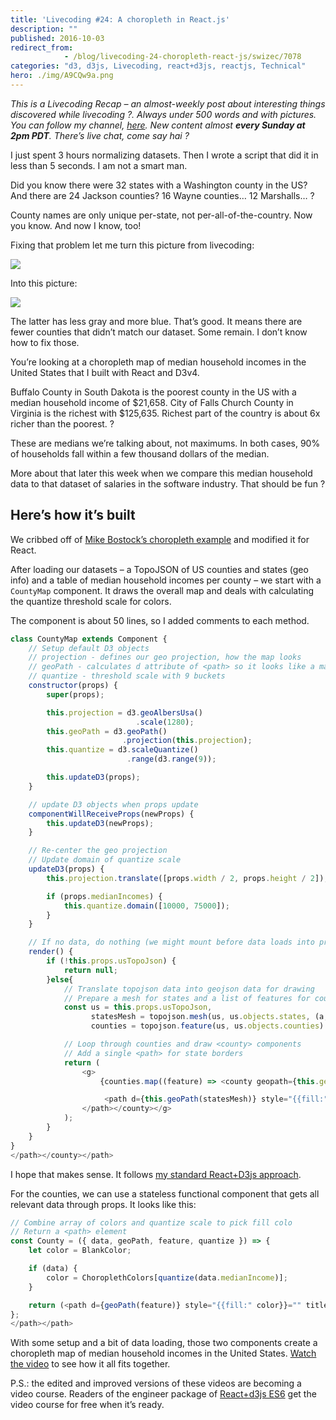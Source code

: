 ```yaml
---
title: 'Livecoding #24: A choropleth in React.js'
description: ""
published: 2016-10-03
redirect_from: 
            - /blog/livecoding-24-choropleth-react-js/swizec/7078
categories: "d3, d3js, Livecoding, react+d3js, reactjs, Technical"
hero: ./img/A9CQw9a.png
---
```


_This is a Livecoding Recap – an almost-weekly post about interesting things discovered while livecoding ?. Always under 500 words and with pictures. You can follow my channel, [here](https://livecoding.tv/swizec). New content almost **every Sunday at 2pm PDT**. There’s live chat, come say hai ?_

I just spent 3 hours normalizing datasets. Then I wrote a script that did it in less than 5 seconds. I am not a smart man.

Did you know there were 32 states with a Washington county in the US? And there are 24 Jackson counties? 16 Wayne counties… 12 Marshalls… ?

County names are only unique per-state, not per-all-of-the-country. Now you know. And now I know, too!

Fixing that problem let me turn this picture from livecoding:

![](./img/A9CQw9a.png)

Into this picture:

![](./img/REu8pM0.png)

The latter has less gray and more blue. That’s good. It means there are fewer counties that didn’t match our dataset. Some remain. I don’t know how to fix those.

You’re looking at a choropleth map of median household incomes in the United States that I built with React and D3v4.

Buffalo County in South Dakota is the poorest county in the US with a median household income of $21,658. City of Falls Church County in Virginia is the richest with $125,635. Richest part of the country is about 6x richer than the poorest. ?

These are medians we’re talking about, not maximums. In both cases, 90% of households fall within a few thousand dollars of the median.

More about that later this week when we compare this median household data to that dataset of salaries in the software industry. That should be fun ?

## Here’s how it’s built

We cribbed off of [Mike Bostock’s choropleth example](https://bl.ocks.org/mbostock/4060606) and modified it for React.

After loading our datasets – a TopoJSON of US counties and states (geo info) and a table of median household incomes per county – we start with a `CountyMap` component. It draws the overall map and deals with calculating the quantize threshold scale for colors.

The component is about 50 lines, so I added comments to each method.

```javascript
class CountyMap extends Component {
    // Setup default D3 objects
    // projection - defines our geo projection, how the map looks
    // geoPath - calculates d attribute of <path> so it looks like a map
    // quantize - threshold scale with 9 buckets
    constructor(props) {
        super(props);

        this.projection = d3.geoAlbersUsa()
                            .scale(1280);
        this.geoPath = d3.geoPath()
                         .projection(this.projection);
        this.quantize = d3.scaleQuantize()
                          .range(d3.range(9));

        this.updateD3(props);
    }

    // update D3 objects when props update
    componentWillReceiveProps(newProps) {
        this.updateD3(newProps);
    }

    // Re-center the geo projection
    // Update domain of quantize scale
    updateD3(props) {
        this.projection.translate([props.width / 2, props.height / 2]);

        if (props.medianIncomes) {
            this.quantize.domain([10000, 75000]);
        }
    }

    // If no data, do nothing (we might mount before data loads into props)
    render() {
        if (!this.props.usTopoJson) {
            return null;
        }else{
            // Translate topojson data into geojson data for drawing
            // Prepare a mesh for states and a list of features for counties
            const us = this.props.usTopoJson,
                  statesMesh = topojson.mesh(us, us.objects.states, (a, b) => a !== b),
                  counties = topojson.feature(us, us.objects.counties).features;

            // Loop through counties and draw <county> components
            // Add a single <path> for state borders
            return (
                <g>
                    {counties.map((feature) => <county geopath={this.geoPath} feature={feature} key={feature.id} quantize={this.quantize} data="{_.find(this.props.medianIncomes," {countyid:="" feature.id})}="">)}

                     <path d={this.geoPath(statesMesh)} style="{{fill:" 'none',="" stroke:="" '#fff',="" strokelinejoin:="" 'round'}}="">
                </path></county></g>
            );
        }
    }
}
</path></county></path>
```

I hope that makes sense. It follows [my standard React+D3js approach](http://swizec.com/reactd3js/).

For the counties, we can use a stateless functional component that gets all relevant data through props. It looks like this:

```javascript
// Combine array of colors and quantize scale to pick fill colo
// Return a <path> element
const County = ({ data, geoPath, feature, quantize }) => {
    let color = BlankColor;

    if (data) {
        color = ChoroplethColors[quantize(data.medianIncome)];
    }

    return (<path d={geoPath(feature)} style="{{fill:" color}}="" title={feature.id}>)
};
</path></path>
```

With some setup and a bit of data loading, those two components create a choropleth map of median household incomes in the United States. [Watch the video](https://www.livecoding.tv/swizec/videos/YYKW3-comparing-177k-software-salaries) to see how it all fits together.

P.S.: the edited and improved versions of these videos are becoming a video course. Readers of the engineer package of [React+d3js ES6](http://swizec.com/reactd3js/) get the video course for free when it’s ready.
